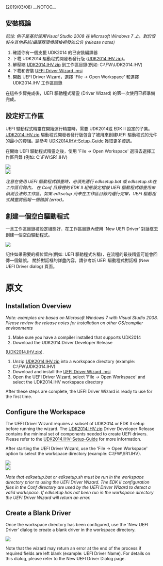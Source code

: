 (2019/03/08)
__NOTOC__
==安裝概論==
''記住: 例子是基於使用Visual Studio 2008 在 Microsoft Windows 7 上。對於安裝在其他系統/編譯器環境請檢視發佈公告 (release notes)''

# 確認你有一個支援 UDK2014 的已安裝編譯器
# 下載 UDK2014 驅動程式開發者發行版 ([https://github.com/tianocore-docs/Docs/raw/master/Driver_Developer/UDK2014.IHV.zip UDK2014.IHV.zip])。
# 解壓縮 [https://github.com/tianocore-docs/Docs/raw/master/Driver_Developer/UDK2014.IHV.zip UDK2014.IHV.zip] 到工作區目錄(例如: C:\FW\UDK2014.IHV)
#下載和安裝 [https://github.com/tianocore-docs/Docs/raw/master/Driver_Developer/UefiDriverWizard.msi UEFI Driver Wizard .msi]
# 開啟 UEFI Driver Wizard，選擇 'File -> Open Workspace' 和選擇 UDK2014.IHV 工作區目錄

在這些步驟完成後，UEFI 驅動程式精靈 (Driver Wizard) 的第一次使用已經準備完成。

== 設定好工作區 ==

UEFI 驅動程式精靈在開始運行精靈時，需要 UDK2014或 EDK II 設定的子集。[https://github.com/tianocore-docs/Docs/raw/master/Driver_Developer/UDK2014.IHV.zip  UDK2014.IHV.zip] 驅動程式開發者發行版包含了被用來創建UEFI 驅動程式的元件的最小的套組。請參考 [[UDK2014.IHV-Setup-Guide]] 獲取更多資訊。

在開始 UEFI 驅動程式精靈之後，使用 'File -> Open Workspace' 選項去選擇工作區目錄 (例如: C:\FW\SR1.IHV)


<img src="https://raw.githubusercontent.com/tianocore/tianocore.github.io/master/images/UEFIDriverWizard01.png" > 
<br> 
<img src="https://raw.githubusercontent.com/tianocore/tianocore.github.io/master/images/UEFIDriverWizard02.png" >


''注意在使用 UEFI 驅動程式精靈時，必須先運行 edksetup.bat 或 edksetup.sh在工作區目錄內。 在 Conf 目錄裡的 EDK II 組態設定檔被 UEFI 驅動程式精靈用來偵測合法的工作區。如果 edksetup 尚未在工作區目錄內運行完畢，UEFI 驅動程式精靈將回報一個錯誤 (error)。''

== 創建一個空白驅動程式 ==

一旦工作區目錄被設定組態好，在工作區目錄內使用 'New UEFI Driver' 對話框去創建一個空白驅動程式。

<img src="https://raw.githubusercontent.com/tianocore/tianocore.github.io/master/images/UEFIDriverWizard03.png" >

記住如果需要的欄位留白(例如: UEFI 驅動程式名稱)，在流程的最後精靈可能會回傳一個錯誤。 關於對話框的詳盡內容，請參考新 UEFI 驅動程式對話框 (New UEFI Driver dialog) 頁面。

<!-- [[Category:UEFI Driver Wizard]] -->
<!-- [[Category:Driver]] -->
<!-- [[Category:IHV]] -->
<!-- [[Category:EDKII]] -->

= 原文 =
== Installation Overview ==
''Note: examples are based on Microsoft Windows 7 with Visual Studio 2008. Please review the release notes for installation on other OS/compiler environments''

# Make sure you have a compiler installed that supports UDK2014
# Download the UDK2014 Driver Developer Release 
([https://github.com/tianocore-docs/Docs/raw/master/Driver_Developer/UDK2014.IHV.zip UDK2014.IHV.zip]).
# Unzip [https://github.com/tianocore-docs/Docs/raw/master/Driver_Developer/UDK2014.IHV.zip UDK2014.IHV.zip] into a workspace directory (example: C:\FW\UDK2014.IHV)
# Download and install the [https://github.com/tianocore-docs/Docs/raw/master/Driver_Developer/UefiDriverWizard.msi UEFI Driver Wizard .msi]
# Open the UEFI Driver Wizard, select 'File -> Open Workspace' and select the UDK2014.IHV workspace directory

After these steps are complete, the UEFI Driver Wizard is ready to use for the first time.

== Configure the Workspace ==

The UEFI Driver Wizard requires a subset of UDK2014 or EDK II setup before running the wizard. The [https://github.com/tianocore-docs/Docs/raw/master/Driver_Developer/UDK2014.IHV.zip  UDK2014.IHV.zip] Driver Developer Release contains the minimal set of components needed to create UEFI drivers. Please refer to the [[UDK2014.IHV-Setup-Guide]] for more information.

After starting the UEFI Driver Wizard, use the 'File -> Open Workspace' option to select the workspace directory (example: C:\FW\SR1.IHV).


<img src="https://raw.githubusercontent.com/tianocore/tianocore.github.io/master/images/UEFIDriverWizard01.png" > 
<br> 
<img src="https://raw.githubusercontent.com/tianocore/tianocore.github.io/master/images/UEFIDriverWizard02.png" >


''Note that edksetup.bat or edksetup.sh must be run in the workspace directory prior to using the UEFI Driver Wizard. The EDK II configuration files in the Conf directory are used by the UEFI Driver Wizard to detect a valid workspace. If edksetup has not been run in the workspace directory the UEFI Driver Wizard will return an error.''

== Create a Blank Driver ==

Once the workspace directory has been configured, use the 'New UEFI Driver' dialog to create a blank driver in the workspace directory.

<img src="https://raw.githubusercontent.com/tianocore/tianocore.github.io/master/images/UEFIDriverWizard03.png" >

Note that the wizard may return an error at the end of the process if required fields are left blank (example: UEFI Driver Name). For details on this dialog, please refer to the New UEFI Driver Dialog page.

<!-- [[Category:UEFI Driver Wizard]] -->
<!-- [[Category:Driver]] -->
<!-- [[Category:IHV]] -->
<!-- [[Category:EDKII]] -->